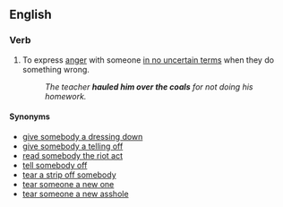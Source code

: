 ==English==

===Verb===
{{head|en|verb|head=[[haul]] somebody over the [[coal]]s}}

# {{context|idiomatic|lang=en}} To express [[anger]] with someone [[in no uncertain terms]] when they do something wrong.
#: ''The teacher '''hauled him over the coals''' for not doing his homework.''

====Synonyms====
* [[dressing-down|give somebody a dressing down]]
* [[telling off|give somebody a telling off]]
* [[read somebody the riot act]]
* [[tell off|tell somebody off]]
* [[tear a strip off somebody]]
* [[tear someone a new one]]
* [[tear someone a new asshole]]